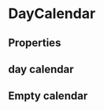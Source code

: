 
<Meta title="Components|Calendar/Day" component={DayCalendar} />

# DayCalendar

## Properties

<Props of={DayCalendar} />

## day calendar

<Preview>
  <Story name="Basic usage">
    <DayCalendar
      date={new Date(2019, 1, 28)}
      sessions={[
        {
          title: 'My super quickie',
          speakers: ['Yvonnick FRIN', 'Benjamin Petetot'],
          date: new Date(2019, 1, 28, 8),
          duration: 20,
          room: 'Titan',
        },
        {
          title: 'My super workshop',
          speakers: ['Yvonnick FRIN'],
          date: new Date(2019, 1, 28, 10),
          duration: 90,
          room: 'Belem',
        },
        {
          title: 'My super conference',
          speakers: ['Yvonnick FRIN', 'Benjamin Petetot'],
          date: new Date(2019, 1, 28, 14),
          duration: 60,
          room: 'Titan',
        },
        {
          title: 'My super conference le retour',
          speakers: ['Yvonnick FRIN', 'Benjamin Petetot'],
          date: new Date(2019, 2, 1, 14),
          duration: 60,
          room: 'Titan',
        },
      ]}
    />
  </Story>
</Preview>

## Empty calendar

<Preview>
  <Story name="Empty calendar">
    <DayCalendar
      sessions={[]}
      start={12}
      end={14}
    />
  </Story>
</Preview>

